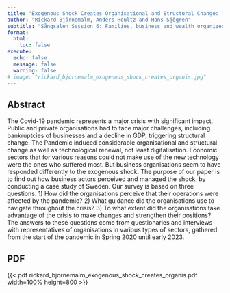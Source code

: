 ```yaml
---
title: "Exogenous Shock Creates Organisational and Structural Change: The impact of Covid-19 on the Swedish business sector"
author: "Rickard Björnemalm, Anders Houltz and Hans Sjögren"
subtitle: "Sångsalen Session 6: Families, business and wealth organized by Staffan Albinsson"
format:
  html:
    toc: false
execute:
  echo: false
  message: false
  warning: false
# image: "rickard_bjornemalm_exogenous_shock_creates_organis.jpg"
---
```


## Abstract

The Covid-19 pandemic represents a major crisis with significant impact. Public and private organisations had to face major challenges, including bankruptcies of businesses and a decline in GDP, triggering structural change. The Pandemic induced considerable organisational and structural change as well as technological renewal, not least digitalisation. Economic sectors that for various reasons could not make use of the new technology were the ones who suffered most. But business organisations seem to have responded differently to the exogenous shock. The purpose of our paper is to find out how business actors perceived and managed the shock, by conducting a case study of Sweden. Our survey is based on three questions. 1) How did the organisations perceive that their operations were affected by the pandemic? 2) What guidance did the organisations use to navigate throughout the crisis? 3) To what extent did the organisations take advantage of the crisis to make changes and strengthen their positions? The answers to these questions come from questionaries and interviews with representatives of organisations in various types of sectors, gathered from the start of the pandemic in Spring 2020 until early 2023.

## PDF

{{< pdf rickard_bjornemalm_exogenous_shock_creates_organis.pdf width=100% height=800 >}}

